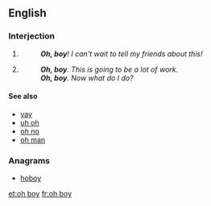 ==English==

===Interjection===
{{en-interj|head=[[oh]] [[boy]]}}

# {{non-gloss definition|An [[expression]] of [[delight]] or [[joy]].}}
#: '''''Oh, boy'''!  I can't wait to tell my friends about this!''
# {{non-gloss definition|An expression of dismay, [[resignation]], [[frustration]], or [[annoyance]] ([[sarcastic]]).}}
#: '''''Oh, boy'''.  This is going to be a lot of work.''
#: '''''Oh, boy'''.  Now what do I do?''

====See also====
* [[yay]]
* [[uh oh]]
* [[oh no]]
* [[oh man]]

===Anagrams===
* [[hoboy#English|hoboy]]

[[et:oh boy]]
[[fr:oh boy]]